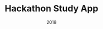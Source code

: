 ---
title: "Hackathon Study App"
date: "2018"
description: "A study app made in 24 hours for the Utah Code Camp hackathon."

repoLink: "https://github.com/Izonion/TantiveIV-vue"
demoLink: ""

languages:
- "Vue"

tags:
- "web-app"
- "hackathon"

---